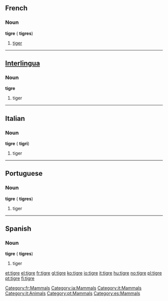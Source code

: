 {{see|Tigre|tigré}}
==French==
[[Category:fr:Mammals]]

===Noun===
'''tigre''' {{m}} ({{plural}} '''tigres''')

# [[tiger]]

----

==[[Interlingua]]==
[[Category:ia:Mammals]]

===Noun===
'''tigre'''

# tiger

----

==Italian==
[[Category:it:Mammals]]

===Noun===
'''tigre''' {{f}} ({{plural}} '''tigri''')

# tiger

[[Category:it:Animals]]

----

==Portuguese==
[[Category:pt:Mammals]]

===Noun===
'''tigre''' {{m}} ({{plural}} '''tigres''')

# tiger

----

==Spanish==
[[Category:es:Mammals]]

===Noun===
'''tigre''' {{m}} ({{plural}} '''tigres''')

# tiger

[[et:tigre]]
[[el:tigre]]
[[fr:tigre]]
[[gl:tigre]]
[[ko:tigre]]
[[io:tigre]]
[[it:tigre]]
[[hu:tigre]]
[[no:tigre]]
[[pl:tigre]]
[[pt:tigre]]
[[fi:tigre]]